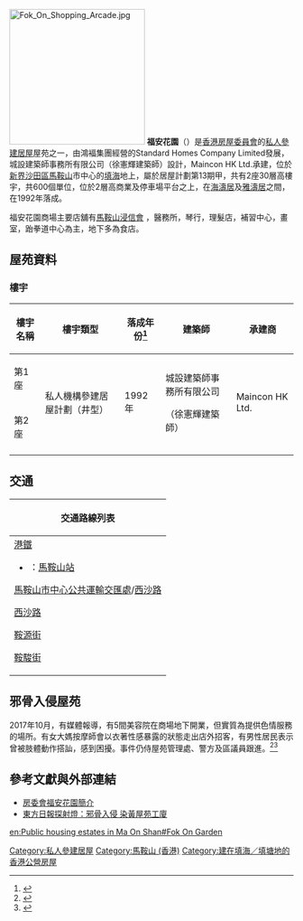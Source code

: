 {{HKPublicHousing
| housename = 福安花園<br>Fok On Garden
| authority =
| photo = Fok On Garden.jpg
| phototitle = 福安花園
| district = 沙田區
| address = 馬鞍山鞍駿街11號
| type = 4
| year = 1992年
| blocknumber = 2
| rentalflats = 2450
| flatsize = 473-721
| household =
| auth =
| website =
}}
[[File:Fok_On_Shopping_Arcade.jpg|240px]]
'''福安花園'''（{{lang-en|Fok On Garden}}）是[[香港房屋委員會|香港房屋委員會]]的[[私人參建居屋|私人參建居屋]]屋苑之一，由鴻褔集團經營的Standard Homes Company Limited發展，城設建築師事務所有限公司（徐憲輝建築師）設計，Maincon HK Ltd.承建，位於[[新界|新界]][[沙田區|沙田區]][[馬鞍山_(香港市鎮)|馬鞍山]]市中心的[[填海|填海]]地上，屬於居屋計劃第13期甲，共有2座30層高樓宇，共600個單位，位於2層高商業及停車場平台之上，在[[海濤居|海濤居]]及[[雅濤居|雅濤居]]之間，在1992年落成。

福安花園商場主要店舖有[http://www.mosbc.org.hk 馬鞍山浸信會] {{Wayback|url=http://www.mosbc.org.hk/ |date=20180904191857 }}，醫務所，琴行，理髮店，補習中心，畫室，跆拳道中心為主，地下多為食店。

==屋苑資料==
===樓宇===
{| class="wikitable" style="text-align: center"
! 樓宇名稱 !! 樓宇類型 !! 落成年份<ref>{{Cite web |url=http://www.rvd.gov.hk/doc/tc/nt_201504.pdf |title=存档副本 |accessdate=2017-01-30 |archive-date=2015-08-24 |archive-url=https://web.archive.org/web/20150824020009/http://www.rvd.gov.hk/doc/tc/nt_201504.pdf |dead-url=no }}</ref>
!建築師
!承建商
|-
| 第1座
| rowspan="2" | 私人機構參建居屋計劃（井型）
| rowspan="2" | 1992年
| rowspan="2" |城設建築師事務所有限公司

（徐憲輝建築師）
| rowspan="2" |Maincon HK Ltd.
|-
| 第2座
|-
|}

== 交通 ==
{| class="mw-collapsible mw-collapsed wikitable" style="background:white; margin: 0 auto; width: auto;" 
! 交通路線列表
|-
|
;[[港鐵|港鐵]]
*{{港鐵路線標誌|TML}}：[[馬鞍山站_(香港)|馬鞍山站]]

;[[馬鞍山市中心公共運輸交匯處|馬鞍山市中心公共運輸交匯處]]/[[西沙路|西沙路]]
{{九龍新界巴士簡單列表|40X|85M|85X|86C|86K|86S|87D|87K|89D|89P|99|99R|274P|286C|286M|N281}}
{{大嶼山巴士簡單列表|A41P|N42|NA40}}
{{過海隧道巴士簡單列表|680|680A|680P|680X|681|682|682A|682P|980X|N680}}
{{新界專線小巴簡單列表|26|803|805S|808|810}}
;[[西沙路|西沙路]]
{{九龍新界巴士簡單列表|40X|85X|86K|86S|87D|87K|89D|89P|89S|274|286M|287D|N281|N287}}
{{大嶼山巴士簡單列表|A41P|N42|NA40}}
{{過海隧道巴士簡單列表|680|680X|681|682|682A|682P|980X|N680}}
{{新界專線小巴簡單列表|26|803|805S|807A|807C|808|810|811S}}
;[[鞍源街|鞍源街]]
{{新界專線小巴簡單列表|807B|807K}}
;[[鞍駿街|鞍駿街]]
{{九龍新界巴士簡單列表|85X|286M}}
{{過海隧道巴士簡單列表|681}}
{{新界專線小巴簡單列表|26|807A|807B|807C|807K|811S}}
{{新界居民巴士簡單列表|NR824|NR832}}
|}

==邪骨入侵屋苑==
2017年10月，有媒體報導，有5間美容院在商場地下開業，但實質為提供色情服務的場所。有女大媽按摩師會以衣著性感暴露的狀態走出店外招客，有男性居民表示曾被肢體動作搭訕，感到困擾。事件仍侍屋苑管理處、警方及區議員跟進。<ref>{{cite news |title=探射燈：邪骨入侵 染黃屋苑工廈 |url=http://orientaldaily.on.cc/cnt/news/20171016/00176_110.html |accessdate=2018-11-15 |work=東方日報 |date=2017-10-16 |archive-date=2021-01-05 |archive-url=https://web.archive.org/web/20210105105008/http://orientaldaily.on.cc/cnt/news/20171016/00176_110.html |dead-url=no }}</ref><ref>{{cite news |title=【屋苑商場淫竇成災】馬鞍山師奶大恐慌 商場樓上補習樓下艷女色誘老公 |url=https://hk.lifestyle.appledaily.com/nextplus/magazine/article/20181115/2_637671_0/-%E5%B1%8B%E8%8B%91%E5%95%86%E5%A0%B4%E6%B7%AB%E7%AB%87%E6%88%90%E7%81%BD-%E9%A6%AC%E9%9E%8D%E5%B1%B1%E5%B8%AB%E5%A5%B6%E5%A4%A7%E6%81%90%E6%85%8C-%E5%95%86%E5%A0%B4%E6%A8%93%E4%B8%8A%E8%A3%9C%E7%BF%92%E6%A8%93%E4%B8%8B%E8%89%B7%E5%A5%B3%E8%89%B2%E8%AA%98%E8%80%81%E5%85%AC |accessdate=2018-11-15 |publisher=壹週刊 |date=2018-11-15 |archive-date=2018-11-15 |archive-url=https://web.archive.org/web/20181115112856/https://hk.lifestyle.appledaily.com/nextplus/magazine/article/20181115/2_637671_0/-%E5%B1%8B%E8%8B%91%E5%95%86%E5%A0%B4%E6%B7%AB%E7%AB%87%E6%88%90%E7%81%BD-%E9%A6%AC%E9%9E%8D%E5%B1%B1%E5%B8%AB%E5%A5%B6%E5%A4%A7%E6%81%90%E6%85%8C-%E5%95%86%E5%A0%B4%E6%A8%93%E4%B8%8A%E8%A3%9C%E7%BF%92%E6%A8%93%E4%B8%8B%E8%89%B7%E5%A5%B3%E8%89%B2%E8%AA%98%E8%80%81%E5%85%AC |dead-url=no }}</ref>

==參考文獻與外部連結==
*[https://www.housingauthority.gov.hk/tc/global-elements/estate-locator/detail.html?propId=2&id=1321347387453&dist=7 房委會福安花園簡介] {{Wayback|url=https://www.housingauthority.gov.hk/tc/global-elements/estate-locator/detail.html?propId=2&id=1321347387453&dist=7 |date=20220118193546 }} 
*[http://orientaldaily.on.cc/cnt/news/20171016/00176_110.html 東方日報探射燈：邪骨入侵 染黃屋苑工廈] {{Wayback|url=http://orientaldaily.on.cc/cnt/news/20171016/00176_110.html |date=20210105105008 }} 
{{reflist}}
{{私人參建居屋屋苑}}{{沙田區居屋屋苑}}

[[Category:私人參建居屋|Category:私人參建居屋]]
[[Category:馬鞍山_(香港)|Category:馬鞍山 (香港)]]
[[Category:建在填海／填塘地的香港公營房屋|Category:建在填海／填塘地的香港公營房屋]]

[[en:Public_housing_estates_in_Ma_On_Shan#Fok_On_Garden|en:Public housing estates in Ma On Shan#Fok On Garden]]